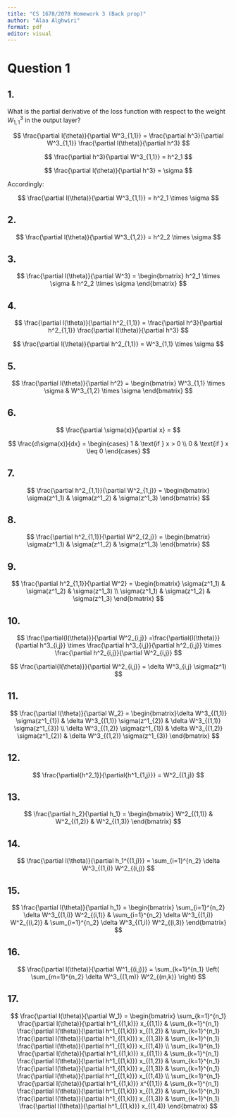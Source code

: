 ```yaml
---
title: "CS 1678/2078 Homework 3 (Back prop)"
author: "Alaa Alghwiri"
format: pdf
editor: visual
---
```


# Question 1

## 1.

What is the partial derivative of the loss function with respect to the weight $W^3_{1,1}$ in the output layer? 

$$
\frac{\partial l(\theta)}{\partial W^3_{1,1}} = \frac{\partial h^3}{\partial W^3_{1,1}} \frac{\partial l(\theta)}{\partial h^3}
$$

$$
\frac{\partial h^3}{\partial W^3_{1,1}} = h^2_1
$$

$$
\frac{\partial l(\theta)}{\partial h^3} = \sigma
$$ 

Accordingly: 

$$
\frac{\partial l(\theta)}{\partial W^3_{1,1}} = h^2_1 \times \sigma
$$

## 2.

$$
\frac{\partial l(\theta)}{\partial W^3_{1,2}} = h^2_2 \times \sigma
$$

## 3.

$$
\frac{\partial l(\theta)}{\partial W^3} = 
\begin{bmatrix}
h^2_1 \times \sigma & h^2_2 \times \sigma
\end{bmatrix}
$$

## 4.

$$
\frac{\partial l(\theta)}{\partial h^2_{1,1}} = \frac{\partial h^3}{\partial h^2_{1,1}} \frac{\partial l(\theta)}{\partial h^3}
$$

$$
\frac{\partial l(\theta)}{\partial h^2_{1,1}} = W^3_{1,1} \times \sigma
$$

## 5.

$$
\frac{\partial l(\theta)}{\partial h^2} = 
\begin{bmatrix}
W^3_{1,1} \times \sigma & W^3_{1,2} \times \sigma
\end{bmatrix}
$$

## 6.

$$
\frac{\partial \sigma(x)}{\partial x} = 
$$

$$
\frac{d\sigma(x)}{dx} =
\begin{cases} 
1 & \text{if } x > 0 \\ 
0 & \text{if } x \leq 0 
\end{cases}
$$

## 7.

$$
\frac{\partial h^2_{1,1}}{\partial W^2_{1,j}} = 
\begin{bmatrix}
\sigma(z^1_1) & \sigma(z^1_2) & \sigma(z^1_3)
\end{bmatrix}
$$

## 8.

$$
\frac{\partial h^2_{1,1}}{\partial W^2_{2,j}} = 
\begin{bmatrix}
\sigma(z^1_1) & \sigma(z^1_2) & \sigma(z^1_3)
\end{bmatrix}
$$

## 9.

$$
\frac{\partial h^2_{1,1}}{\partial W^2} =
\begin{bmatrix}
\sigma(z^1_1) & \sigma(z^1_2) & \sigma(z^1_3) \\
\sigma(z^1_1) & \sigma(z^1_2) & \sigma(z^1_3)
\end{bmatrix}
$$

## 10.

$$
\frac{\partial{l(\theta)}}{\partial W^2_{i,j}} =\frac{\partial{l(\theta)}}{\partial h^3_{i,j}} \times \frac{\partial h^3_{i,j}}{\partial h^2_{i,j}} \times \frac{\partial h^2_{i,j}}{\partial W^2_{i,j}}
$$

$$ 
\frac{\partial{l(\theta)}}{\partial W^2_{i,j}} = \delta  W^3_{i,j}  \sigma(z^1)
$$

## 11. 

$$ 
\frac{\partial l(\theta)}{\partial W_2} =
\begin{bmatrix}\delta W^3_{(1,1)} \sigma(z^1_{1}) & \delta W^3_{(1,1)} \sigma(z^1_{2}) & \delta W^3_{(1,1)} \sigma(z^1_{3}) \\
\delta W^3_{(1,2)} \sigma(z^1_{1}) & \delta W^3_{(1,2)} \sigma(z^1_{2}) & \delta W^3_{(1,2)} \sigma(z^1_{3}) 
\end{bmatrix}
$$


## 12. 

$$
\frac{\partial{h^2_1}}{\partial{h^1_{1,j}}} =
 W^2_{(1,j)}
$$

## 13. 

$$
\frac{\partial h_2}{\partial h_1} =
\begin{bmatrix}
W^2_{(1,1)} & W^2_{(1,2)} & W^2_{(1,3)} 
\end{bmatrix}
$$

## 14. 

$$
\frac{\partial l(\theta)}{\partial h_1^{(1,j)}} =
\sum_{i=1}^{n_2} \delta W^3_{(1,i)} W^2_{(i,j)}
$$

## 15. 

$$
\frac{\partial l(\theta)}{\partial h_1} =
\begin{bmatrix}
\sum_{i=1}^{n_2} \delta W^3_{(1,i)}  W^2_{(i,1)} &
\sum_{i=1}^{n_2} \delta W^3_{(1,i)}  W^2_{(i,2)} &
\sum_{i=1}^{n_2} \delta W^3_{(1,i)}  W^2_{(i,3)}
\end{bmatrix}
$$

## 16. 

$$
\frac{\partial l(\theta)}{\partial W^1_{(i,j)}} =
\sum_{k=1}^{n_1} \left( \sum_{m=1}^{n_2} \delta W^3_{(1,m)}  W^2_{(m,k)} \right)
$$

## 17. 


$$
\frac{\partial l(\theta)}{\partial W_1} =
\begin{bmatrix}
\sum_{k=1}^{n_1} \frac{\partial l(\theta)}{\partial h^1_{(1,k)}} x_{(1,1)} & \sum_{k=1}^{n_1} \frac{\partial l(\theta)}{\partial h^1_{(1,k)}}  x_{(1,2)} & \sum_{k=1}^{n_1} \frac{\partial l(\theta)}{\partial h^1_{(1,k)}}  x_{(1,3)} & \sum_{k=1}^{n_1} \frac{\partial l(\theta)}{\partial h^1_{(1,k)}}  x_{(1,4)} \\
\sum_{k=1}^{n_1} \frac{\partial l(\theta)}{\partial h^1_{(1,k)}}  x_{(1,1)} & \sum_{k=1}^{n_1} \frac{\partial l(\theta)}{\partial h^1_{(1,k)}}  x_{(1,2)} & \sum_{k=1}^{n_1} \frac{\partial l(\theta)}{\partial h^1_{(1,k)}} x_{(1,3)} & \sum_{k=1}^{n_1} \frac{\partial l(\theta)}{\partial h^1_{(1,k)}}  x_{(1,4)} \\
\sum_{k=1}^{n_1} \frac{\partial l(\theta)}{\partial h^1_{(1,k)}} x^{(1,1)} & \sum_{k=1}^{n_1} \frac{\partial l(\theta)}{\partial h^1_{(1,k)}} x_{(1,2)} & \sum_{k=1}^{n_1} \frac{\partial l(\theta)}{\partial h^1_{(1,k)}} x_{(1,3)} & \sum_{k=1}^{n_1} \frac{\partial l(\theta)}{\partial h^1_{(1,k)}} x_{(1,4)}
\end{bmatrix}
$$

